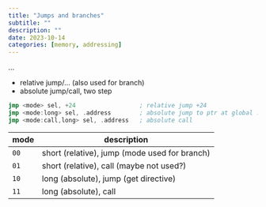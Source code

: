 ```yaml
---
title: "Jumps and branches"
subtitle: ""
description: ""
date: 2023-10-14
categories: [memory, addressing]
---
```


...

- relative jump/... (also used for branch)
- absolute jump/call, two step

```.asm
jmp <mode> sel, +24                  ; relative jump +24
jmp <mode:long> sel, .address        ; absolute jump to ptr at global .address
jmp <mode:call,long> sel, .address   ; absolute call
```

| mode | description                                   |
|------+-----------------------------------------------|
| `00` | short (relative), jump (mode used for branch) |
| `01` | short (relative), call (maybe not used?)      |
| `10` | long (absolute), jump (get directive)         |
| `11` | long (absolute), call                         |
